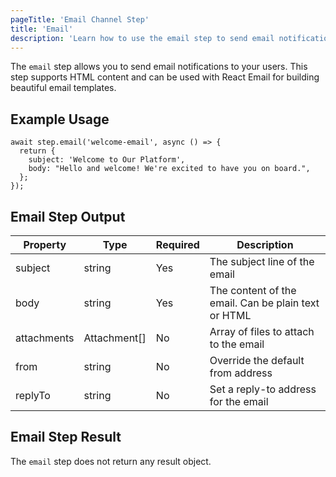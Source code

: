 ```yaml
---
pageTitle: 'Email Channel Step'
title: 'Email'
description: 'Learn how to use the email step to send email notifications'
---
```


The `email` step allows you to send email notifications to your users. This step supports HTML content and can be used with React Email for building beautiful email templates.

## Example Usage

```tsx
await step.email('welcome-email', async () => {
  return {
    subject: 'Welcome to Our Platform',
    body: "Hello and welcome! We're excited to have you on board.",
  };
});
```

## Email Step Output

| Property    | Type         | Required | Description                                         |
| ----------- | ------------ | -------- | --------------------------------------------------- |
| subject     | string       | Yes      | The subject line of the email                       |
| body        | string       | Yes      | The content of the email. Can be plain text or HTML |
| attachments | Attachment[] | No       | Array of files to attach to the email               |
| from        | string       | No       | Override the default from address                   |
| replyTo     | string       | No       | Set a reply-to address for the email                |

## Email Step Result

The `email` step does not return any result object.
